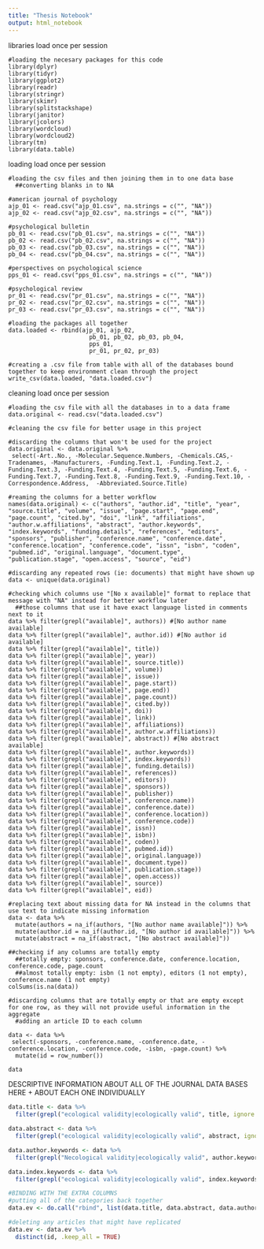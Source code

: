 ```yaml
---
title: "Thesis Notebook"
output: html_notebook
---
```


libraries
  load once per session
```{ message=FALSE}
#loading the necesary packages for this code
library(dplyr)
library(tidyr)
library(ggplot2)
library(readr)
library(stringr)
library(skimr)
library(splitstackshape)
library(janitor)
library(jcolors)
library(wordcloud)
library(wordcloud2)
library(tm)
library(data.table)
```

loading
  load once per session
```{}
#loading the csv files and then joining them in to one data base
  ##converting blanks in to NA

#american journal of psychology
ajp_01 <- read.csv("ajp_01.csv", na.strings = c("", "NA"))
ajp_02 <- read.csv("ajp_02.csv", na.strings = c("", "NA"))

#psychological bulletin
pb_01 <- read.csv("pb_01.csv", na.strings = c("", "NA"))
pb_02 <- read.csv("pb_02.csv", na.strings = c("", "NA"))
pb_03 <- read.csv("pb_03.csv", na.strings = c("", "NA"))
pb_04 <- read.csv("pb_04.csv", na.strings = c("", "NA"))

#perspectives on psychological science
pps_01 <- read.csv("pps_01.csv", na.strings = c("", "NA"))

#psychological review
pr_01 <- read.csv("pr_01.csv", na.strings = c("", "NA"))
pr_02 <- read.csv("pr_02.csv", na.strings = c("", "NA"))
pr_03 <- read.csv("pr_03.csv", na.strings = c("", "NA"))

#loading the packages all together
data.loaded <- rbind(ajp_01, ajp_02,
                       pb_01, pb_02, pb_03, pb_04,
                       pps_01,
                       pr_01, pr_02, pr_03)

#creating a .csv file from table with all of the databases bound together to keep environment clean through the project
write_csv(data.loaded, "data.loaded.csv")
```

cleaning
  load once per session
```{}
#loading the csv file with all the databases in to a data frame
data.original <- read.csv("data.loaded.csv")

#cleaning the csv file for better usage in this project

#discarding the columns that won't be used for the project
data.original <- data.original %>%
 select(-Art..No., -Molecular.Sequence.Numbers, -Chemicals.CAS,-Tradenames, -Manufacturers, -Funding.Text.1, -Funding.Text.2, -Funding.Text.3, -Funding.Text.4, -Funding.Text.5, -Funding.Text.6, -Funding.Text.7, -Funding.Text.8, -Funding.Text.9, -Funding.Text.10, -Correspondence.Address,  -Abbreviated.Source.Title)

#reaming the columns for a better workflow
names(data.original) <- c("authors", "author.id", "title", "year", "source.title", "volume", "issue", "page.start", "page.end", "page.count", "cited.by", "doi", "link", "affiliations", "author.w.affiliations", "abstract", "author.keywords", "index.keywords", "funding.details", "references", "editors", "sponsors", "publisher", "conference.name", "conference.date", "conference.location", "conference.code", "issn", "isbn", "coden", "pubmed.id", "original.language", "document.type", "publication.stage", "open.access", "source", "eid")

#discarding any repeated rows (ie: documents) that might have shown up
data <- unique(data.original)

#checking which columns use "[No x available]" format to replace that message with "NA" instead for better workflow later
  ##those columns that use it have exact language listed in comments next to it
data %>% filter(grepl("available]", authors)) #[No author name available]
data %>% filter(grepl("available]", author.id)) #[No author id available]
data %>% filter(grepl("available]", title))
data %>% filter(grepl("available]", year))
data %>% filter(grepl("available]", source.title))
data %>% filter(grepl("available]", volume))
data %>% filter(grepl("available]", issue))
data %>% filter(grepl("available]", page.start))
data %>% filter(grepl("available]", page.end))
data %>% filter(grepl("available]", page.count))
data %>% filter(grepl("available]", cited.by))
data %>% filter(grepl("available]", doi))
data %>% filter(grepl("available]", link))
data %>% filter(grepl("available]", affiliations))
data %>% filter(grepl("available]", author.w.affiliations))
data %>% filter(grepl("available]", abstract)) #[No abstract available]
data %>% filter(grepl("available]", author.keywords))
data %>% filter(grepl("available]", index.keywords))
data %>% filter(grepl("available]", funding.details))
data %>% filter(grepl("available]", references))
data %>% filter(grepl("available]", editors))
data %>% filter(grepl("available]", sponsors))
data %>% filter(grepl("available]", publisher))
data %>% filter(grepl("available]", conference.name))
data %>% filter(grepl("available]", conference.date))
data %>% filter(grepl("available]", conference.location))
data %>% filter(grepl("available]", conference.code))
data %>% filter(grepl("available]", issn))
data %>% filter(grepl("available]", isbn))
data %>% filter(grepl("available]", coden))
data %>% filter(grepl("available]", pubmed.id))
data %>% filter(grepl("available]", original.language))
data %>% filter(grepl("available]", document.type))
data %>% filter(grepl("available]", publication.stage))
data %>% filter(grepl("available]", open.access))
data %>% filter(grepl("available]", source))
data %>% filter(grepl("available]", eid))

#replacing text about missing data for NA instead in the columns that use text to indicate missing information
data <- data %>%
  mutate(authors = na_if(authors, "[No author name available]")) %>%
  mutate(author.id = na_if(author.id, "[No author id available]")) %>%
  mutate(abstract = na_if(abstract, "[No abstract available]"))

##checking if any columns are totally empty
  ##totally empty: sponsors, conference.date, conference.location, conference.code, page.count
  ##almost totally empty: isbn (1 not empty), editors (1 not empty), conference.name (1 not empty)
colSums(is.na(data))

#discarding columns that are totally empty or that are empty except for one row, as they will not provide useful information in the aggregate
  #adding an article ID to each column

data <- data %>%
 select(-sponsors, -conference.name, -conference.date, -conference.location, -conference.code, -isbn, -page.count) %>%
  mutate(id = row_number())
```

```r
data
```

DESCRIPTIVE INFORMATION ABOUT ALL OF THE JOURNAL DATA BASES HERE + ABOUT EACH ONE INDIVIDUALLY

```r
data.title <- data %>%
  filter(grepl("ecological validity|ecologically valid", title, ignore.case = TRUE))

data.abstract <- data %>%
  filter(grepl("ecological validity|ecologically valid", abstract, ignore.case = TRUE))

data.author.keywords <- data %>%
  filter(grepl("Necological validity|ecologically valid", author.keywords, ignore.case = TRUE))

data.index.keywords <- data %>%
  filter(grepl("ecological validity|ecologically valid", index.keywords, ignore.case = TRUE))

#BINDING WITH THE EXTRA COLUMNS
#putting all of the categories back together 
data.ev <- do.call("rbind", list(data.title, data.abstract, data.author.keywords, data.index.keywords))

#deleting any articles that might have replicated
data.ev <- data.ev %>%
  distinct(id, .keep_all = TRUE)
```

